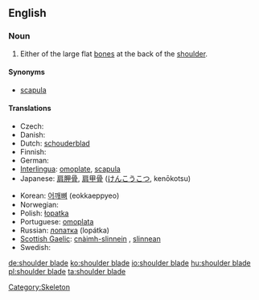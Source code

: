 ==English==

===Noun===
{{en-noun|sg=[[shoulder]] [[blade]]}}

# Either of the large flat [[bone]]s at the back of the [[shoulder]].

====Synonyms====
* [[scapula]]

====Translations====
{{trans-top|bone}}
* Czech: {{t-|cs|lopatka|f}}
* Danish: {{t-|da|skulderblad}}
* Dutch: [[schouderblad]] {{n}}
* Finnish: {{t-|fi|lapaluu}}
* German: {{t-|de|Schulterblatt|n}}
* [[Interlingua]]: [[omoplate]], [[scapula]]
* Japanese: [[肩胛骨]], [[肩甲骨]] ([[けんこうこつ]], kenōkotsu)
{{trans-mid}}
* Korean: [[어깨뼈]] (eokkaeppyeo)
* Norwegian: {{t-|no|skulderblad|n}}
* Polish: [[łopatka]] {{f}}
* Portuguese: [[omoplata]] {{f}}
* Russian: [[лопатка]] (lopátka) {{f}}
* [[Scottish Gaelic]]: [[cnàimh-slinnein]] {{m}}, [[slinnean]] {{m}}
* Swedish: {{t-|sv|skulderblad|n}}
{{trans-bottom}}

[[Category:Skeleton]]

[[de:shoulder blade]]
[[ko:shoulder blade]]
[[io:shoulder blade]]
[[hu:shoulder blade]]
[[pl:shoulder blade]]
[[ta:shoulder blade]]